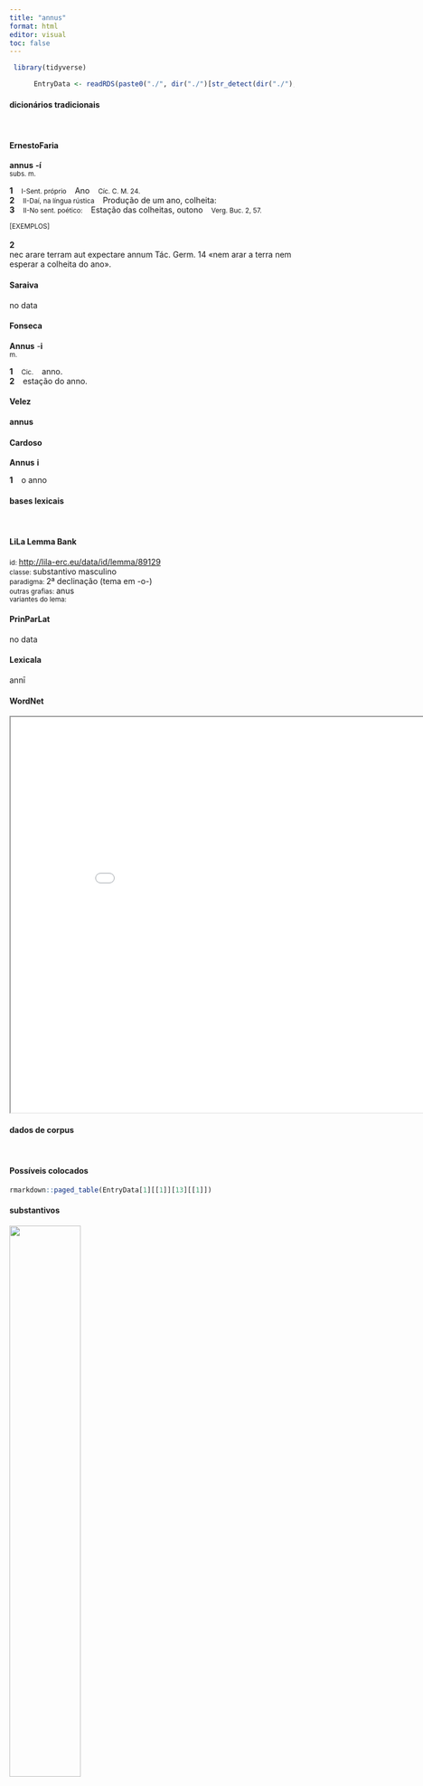 ```yaml
---
title: "annus"
format: html
editor: visual
toc: false
---
```



```r
 library(tidyverse) 

      EntryData <- readRDS(paste0("./", dir("./")[str_detect(dir("./"), "_xx97-110-110-117-115xx_.rds")]))

```


#### dicionários tradicionais

&emsp;




::: panel-tabset

#### ErnestoFaria

<b>annus</b> <b>-í</b> <br> <small>subs. m.</small> <br> <small></small>   <p> <b>1</b> &ensp; <small>I-Sent. próprio</small> &ensp; Ano &ensp; <small>Cíc. C. M. 24.</small> <br> <b>2</b> &ensp; <small>II-Daí, na língua rústica</small> &ensp; Produção de um ano, colheita: &ensp; <small></small> <br> <b>3</b> &ensp; <small>II-No sent. poético:</small> &ensp; Estação das colheitas, outono &ensp; <small>Verg. Buc. 2, 57.</small> </p>   <p><small>[EXEMPLOS]</small><br> <br><b>2</b><br>nec arare terram aut expectare annum Tác. Germ. 14 «nem arar a terra nem esperar a colheita do ano». </p>




#### Saraiva

no data




#### Fonseca

<b>Annus</b> -<b>i</b> <br> <small>m.</small>   <p> <b>1</b> &ensp; <small>Cic.</small> &ensp; anno. <br> <b>2</b> &ensp; estação do anno. </p>




#### Velez

<b>annus</b>




#### Cardoso

<b>Annus</b> <b>i</b>   <p> <b>1</b> &ensp; o anno </p>


:::



#### bases lexicais

&emsp;






::: panel-tabset

#### LiLa Lemma Bank

<small> id: </small> <a href=' http://lila-erc.eu/data/id/lemma/89129 ' target="_blank"> http://lila-erc.eu/data/id/lemma/89129 </a> <br>
<small> classe: </small> substantivo masculino   <br>
<small> paradigma: </small> 2ª declinação (tema em -o-) <br>
<small> outras grafias: </small> anus <br>
<small> variantes do lema: </small>  <br>





#### PrinParLat

no data




#### Lexicala

annī




#### WordNet

<iframe width='900' height='700' src='Media/Tree__xx97-110-110-117-115xx__sem_type_lexemes_pt.html'>

</iframe>


:::



#### dados de corpus

&emsp;




::: panel-tabset

#### Possíveis colocados

```r

rmarkdown::paged_table(EntryData[1][[1]][13][[1]])

```


#### substantivos

![](./Media/wordcloud__xx97-110-110-117-115xx__BY_collocate_scoreSUBST.webp){width=50% fig-alt='This chart plots collocate by scoreSUBST, for the headword annus here are all the values plotted: collocate: tot; scoreSUBST: 0. collocate: aliquot; scoreSUBST: 0. collocate: post2; scoreSUBST: 0. collocate: decem; scoreSUBST: 0. collocate: tempus; scoreSUBST: 2. collocate: ante2; scoreSUBST: 0. collocate: complures; scoreSUBST: 0. collocate: multus; scoreSUBST: 0. collocate: certus; scoreSUBST: 0. collocate: unus; scoreSUBST: 0. collocate: per; scoreSUBST: 0. collocate: totus; scoreSUBST: 0. collocate: iam; scoreSUBST: 0. collocate: superus; scoreSUBST: 0. collocate: hic; scoreSUBST: 0'}




#### adjetivos

![](./Media/wordcloud__xx97-110-110-117-115xx__BY_collocate_scoreADJ.webp){width=50% fig-alt='This chart plots collocate by scoreADJ, for the headword annus here are all the values plotted: collocate: tot; scoreADJ: 0. collocate: aliquot; scoreADJ: 0. collocate: post2; scoreADJ: 0. collocate: decem; scoreADJ: 0. collocate: tempus; scoreADJ: 0. collocate: ante2; scoreADJ: 0. collocate: complures; scoreADJ: 0. collocate: multus; scoreADJ: 0. collocate: certus; scoreADJ: 2. collocate: unus; scoreADJ: 0. collocate: per; scoreADJ: 0. collocate: totus; scoreADJ: 0. collocate: iam; scoreADJ: 0. collocate: superus; scoreADJ: 0. collocate: hic; scoreADJ: 0'}




#### verbos

![](./Media/wordcloud__xx97-110-110-117-115xx__BY_collocate_scoreVERBO.webp){width=50% fig-alt='This chart plots collocate by scoreVERBO, for the headword annus here are all the values plotted: collocate: tot; scoreVERBO: 0. collocate: aliquot; scoreVERBO: 0. collocate: post2; scoreVERBO: 0. collocate: decem; scoreVERBO: 0. collocate: tempus; scoreVERBO: 0. collocate: ante2; scoreVERBO: 0. collocate: complures; scoreVERBO: 0. collocate: multus; scoreVERBO: 0. collocate: certus; scoreVERBO: 0. collocate: unus; scoreVERBO: 0. collocate: per; scoreVERBO: 0. collocate: totus; scoreVERBO: 0. collocate: iam; scoreVERBO: 0. collocate: superus; scoreVERBO: 0. collocate: hic; scoreVERBO: 0'}




#### advérbios

![](./Media/wordcloud__xx97-110-110-117-115xx__BY_collocate_scoreADV.webp){width=50% fig-alt='This chart plots collocate by scoreADV, for the headword annus here are all the values plotted: collocate: tot; scoreADV: 0. collocate: aliquot; scoreADV: 0. collocate: post2; scoreADV: 2. collocate: decem; scoreADV: 0. collocate: tempus; scoreADV: 0. collocate: ante2; scoreADV: 2. collocate: complures; scoreADV: 0. collocate: multus; scoreADV: 0. collocate: certus; scoreADV: 0. collocate: unus; scoreADV: 0. collocate: per; scoreADV: 0. collocate: totus; scoreADV: 0. collocate: iam; scoreADV: 2. collocate: superus; scoreADV: 0. collocate: hic; scoreADV: 0'}




#### preposições e conjunções

![](./Media/wordcloud__xx97-110-110-117-115xx__BY_collocate_scoreFUNC.webp){width=50% fig-alt='This chart plots collocate by scoreFUNC, for the headword annus here are all the values plotted: collocate: tot; scoreFUNC: 0. collocate: aliquot; scoreFUNC: 0. collocate: post2; scoreFUNC: 0. collocate: decem; scoreFUNC: 0. collocate: tempus; scoreFUNC: 0. collocate: ante2; scoreFUNC: 0. collocate: complures; scoreFUNC: 0. collocate: multus; scoreFUNC: 0. collocate: certus; scoreFUNC: 0. collocate: unus; scoreFUNC: 0. collocate: per; scoreFUNC: 20. collocate: totus; scoreFUNC: 0. collocate: iam; scoreFUNC: 0. collocate: superus; scoreFUNC: 0. collocate: hic; scoreFUNC: 0'}


:::



::: panel-tabset

#### ExemplosTraduzidos

<p> ex hoc die clavum <b>anni</b> movebis <br> <small> Cic.Att.5.15.1 <br> a partir desse dia moverás o indicador do ano. <small> [JDD] </small> </small> </p>
; <p> decem per <b>annos</b> uidua respiciam uirum <br> <small> Sen.Ag.156 <br> Durante dez anos sozinha, vou ter consideração para com meu marido? <small> [JDD] </small> </small> </p>
; <p> uerum negas te horum <b>annorum</b> aliquot confecisse <br> <small> Cic.Ver.2.4.36.3 <br> Mas tu dizes que não fizeste os registros de algum desses anos. <small> [JDD] </small> </small> </p>
; <p> multi fuerunt multis in legionibus per tot <b>annos</b> <br> <small> Cic.Phil.6.14.3 <br> Muitos estiveram em muitas legiões por tantos anos. <small> [JDD] </small> </small> </p>
; <p> id adeo malum multos post <b>annos</b> in ciuitatem reuorterat <br> <small> Sal.Cat.37.11 <br> De tal modo esse mal, depois de muitos anos, tinha retornado à cidade. <small> [JDD] </small> </small> </p>
; <p> uicesimus <b>annus</b> est cum omnes scelerati me unum petunt <br> <small> Cic.Phil.12.24.12 <br> Há vinte anos que todos os criminosos buscam atingir somente a mim. <small> [JDD] </small> </small> </p>
; <p> qui uiginti iam <b>annos</b> bellum geram cum impiis ciuibus <br> <small> Cic.Phil.6.17.11 <br> Eu, que já faz vinte anos que travo guerra com ímpios cidadãos. <small> [JDD] </small> </small> </p>
; <p> at studuit Catilinae cum iam aliquot <b>annos</b> esset in foro Caelius <br> <small> Cic.Cael.12 <br> Mas Célio aderiu a Catilina, quando já estava por alguns anos no foro. <small> [JDD] </small> </small> </p>
; <p> hi rursus inuicem <b>anno</b> post in armis sunt illi domi remanent <br> <small> Caes.Gal.4.1.5 <br> no ano seguinte, estes, por sua vez, pegam em arma e, aqueles ficam em casa. <small> [JDD] </small> </small> </p>
; <p> atque etiam spero toto <b>anno</b> imperi nostri terruncium sumptus in provincia nullum fore <br> <small> Cic.Att.5.20.6 <br> E espero até mesmo que, em todo o ano de nosso mandato, náo haja o gasto de nenhum tostão na província. <small> [JDD] </small> </small> </p>
; <p> his rebus celeriter administratis ipse cum primum per <b>anni</b> tempus potuit ad exercitum contendit <br> <small> Caes.Gal.3.9.2 <br> Administradas rapidamente essas coisas, ele próprio, tão logo pôde pela estação do ano, dirige-se apressadamente até o exército. <small> [JDD] </small> </small> </p>
; <p> causa transeundi fuit quod ab Suebis complures <b>annos</b> exagitati bello premebantur et agri cultura prohibebantur <br> <small> Caes.Gal.4.1.2 <br> O motivo de atravessá-lo foi o fato de que, atormentados muitos anos pela guerra, eram oprimidos pelos Suevos e impedidos do cultivo de suas terras. <small> [JDD, de outra edição] </small> </small> </p>
; <p> hunc cum reliquis rebus locum probabat tum quod superioris <b>anni</b> munitiones integrae manebant ut militum laborem subleuaret <br> <small> Caes.Gal.6.32.5 <br> Aprovava este local não só pelas demais coisas, mas principalmente porque permaneciam intactas as trincheiras dos anos anteriores, de modo que atenuava o trabalho dos soldados. <small> [JDD, de outra edição] </small> </small> </p>
; <p> hi certo <b>anni</b> tempore in finibus Carnutum quae regio totius Galliae media habetur considunt in loco consecrato <br> <small> Caes.Gal.6.13.10 <br> Estes, em certo período do ano, vêm sentar-se num local consagrado dentro das fronteiras dos carnutos, região que é tida como o centro de toda a Gália. <small> [JDD] </small> </small> </p>
; <p> uidi etiam senem Liuium qui cum sex <b>annis</b> ante quam ego natus sum fabulam docuisset Centone Tuditanoque consulibus usque ad adulescentiam meam processit aetate <br> <small> Cic.Sen.50 <br> Vi ainda o velho Lívio; ele, tendo apresentado uma peça seis anos antes de eu ter nascido, sendo cônsules Centão e Tuditano, avançou na existência até a minha juventude. <small> [JDD] </small> </small> </p>





#### Frequência por autor

![](./Media/barchart__xx97-110-110-117-115xx__lemma_BY_author_Frequencies.webp){width=50% fig-alt='This charts plots the frequency of lemma by author_Frequencies. The Suetonius subcorpus registers the highest normalized frequency, with the value of 11.03 and an absolute frequency of 1. The Caesar subcorpus follows, with a normalized frequency of 10.57 and an absolute frequency of 28. the subcorpus with the least normalized frequency is Phaedrus with the normalized value of 3.04 and an absolute freqeuncy of 2. here are all the values: subcorpus: Caesar ; normalized frequency: 28 ; absolute frequency: 10.5748168290656. subcorpus: Cicero ; normalized frequency: 113 ; absolute frequency: 7.03944581495602. subcorpus: Horatius ; normalized frequency: 5 ; absolute frequency: 4.44010301038984. subcorpus: Ovidius ; normalized frequency: 3 ; absolute frequency: 5.14756348661633. subcorpus: Phaedrus ; normalized frequency: 2 ; absolute frequency: 3.0362835888872. subcorpus: Sallustius ; normalized frequency: 6 ; absolute frequency: 5.56534644281607. subcorpus: Seneca ; normalized frequency: 22 ; absolute frequency: 4.10593307329091. subcorpus: Suetonius ; normalized frequency: 1 ; absolute frequency: 11.0253583241455. subcorpus: Tacitus ; normalized frequency: 3 ; absolute frequency: 10.2986611740474. subcorpus: Vergilius ; normalized frequency: 5 ; absolute frequency: 9.65250965250965. subcorpus: Hieronymus ; normalized frequency: 2 ; absolute frequency: 4.49337227589306'}




#### Frequência por gênero

![](./Media/barchart__xx97-110-110-117-115xx__lemma_BY_genre_Frequencies.webp){width=50% fig-alt='This charts plots the frequency of lemma by genre_Frequencies. The Poesia.épica subcorpus registers the highest normalized frequency, with the value of 9.65 and an absolute frequency of 5. The Prosa.histórica subcorpus follows, with a normalized frequency of 9.25 and an absolute frequency of 38. the subcorpus with the least normalized frequency is Poesia.didática with the normalized value of 3.39 and an absolute freqeuncy of 4. here are all the values: subcorpus: Prosa.histórica ; normalized frequency: 38 ; absolute frequency: 9.25046860926508. subcorpus: Prosa.filosófica ; normalized frequency: 50 ; absolute frequency: 8.23709658819459. subcorpus: Prosa.oratória ; normalized frequency: 65 ; absolute frequency: 6.24081879542596. subcorpus: Prosa.epistolográfica ; normalized frequency: 15 ; absolute frequency: 3.97466811521238. subcorpus: Poesia.lírica ; normalized frequency: 6 ; absolute frequency: 5.04753091612686. subcorpus: Poesia.didática ; normalized frequency: 4 ; absolute frequency: 3.39299346848757. subcorpus: Poesia.trágica ; normalized frequency: 5 ; absolute frequency: 4.34329395413482. subcorpus: Poesia.épica ; normalized frequency: 5 ; absolute frequency: 9.65250965250965. subcorpus: Prosa.ficcional ; normalized frequency: 2 ; absolute frequency: 4.49337227589306'}




#### Frequência por século

![](./Media/barchart__xx97-110-110-117-115xx__lemma_BY_period_Frequencies.webp){width=50% fig-alt='This charts plots the frequency of lemma by period_Frequencies. The II.d.C. subcorpus registers the highest normalized frequency, with the value of 10.47 and an absolute frequency of 4. The I.a.C. subcorpus follows, with a normalized frequency of 7.35 and an absolute frequency of 158. the subcorpus with the least normalized frequency is I.d.C. with the normalized value of 3.98 and an absolute freqeuncy of 26. here are all the values: subcorpus: I.a.C. ; normalized frequency: 158 ; absolute frequency: 7.35396788457063. subcorpus: I.d.C. ; normalized frequency: 26 ; absolute frequency: 3.97735964509714. subcorpus: II.d.C. ; normalized frequency: 4 ; absolute frequency: 10.4712041884817. subcorpus: IV.d.C. ; normalized frequency: 2 ; absolute frequency: 4.49337227589306'}


:::

